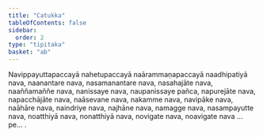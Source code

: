 ```yaml
---
title: "Catukka"
tableOfContents: false
sidebar:
  order: 2
type: "tipitaka"
basket: "ab"
---
```



<DynamicBreadcrumb />

<Paragraph number="1253">
Navippayuttapaccayā nahetupaccayā naārammaṇapaccayā naadhipatiyā nava, naanantare nava, nasamanantare nava, nasahajāte nava, naaññamaññe nava, nanissaye nava, naupanissaye pañca, napurejāte nava, napacchājāte nava, naāsevane nava, nakamme nava, navipāke nava, naāhāre nava, naindriye nava, najhāne nava, namagge nava, nasampayutte nava, noatthiyā nava, nonatthiyā nava, novigate nava, noavigate nava …pe… .
</Paragraph>